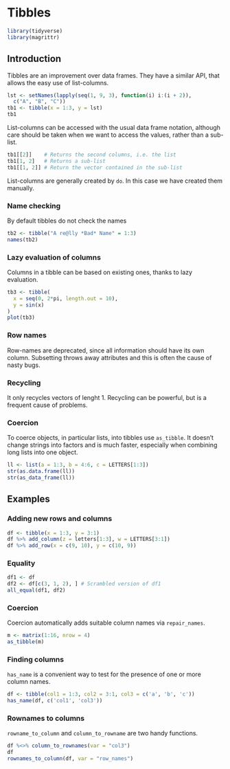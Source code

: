 # Tibbles

```r
library(tidyverse)
library(magrittr)
```

## Introduction

Tibbles are an improvement over data frames. They have a similar API, that allows the easy use of list-columns.

```r
lst <- setNames(lapply(seq(1, 9, 3), function(i) i:(i + 2)), 
  c("A", "B", "C"))
tb1 <- tibble(x = 1:3, y = lst)
tb1
```

List-columns can be accessed with the usual data frame notation, although care should be taken when we want to access the values, rather than a sub-list.

```r
tb1[[2]]    # Returns the second columns, i.e. the list
tb1[1, 2]   # Returns a sub-list
tb1[[1, 2]] # Return the vector contained in the sub-list
```

List-columns are generally created by `do`. In this case we have created them manually.

### Name checking

By default tibbles do not check the names

```r
tb2 <- tibble("A re@lly *Bad* Name" = 1:3)
names(tb2)
```

### Lazy evaluation of columns
Columns in a tibble can be based on existing ones, thanks to lazy evaluation.

```r
tb3 <- tibble(
  x = seq(0, 2*pi, length.out = 10),
  y = sin(x)
)
plot(tb3)
```

### Row names
Row-names are deprecated, since all information should have its own column. Subsetting throws away attributes and this is often the cause of nasty bugs.

### Recycling
It only recycles vectors of lenght 1. Recycling can be powerful, but is a frequent cause of problems.

### Coercion

To coerce objects, in particular lists, into tibbles use `as_tibble`.
It doesn't change strings into factors and is much faster, especially when combining long lists into one object.

```r
ll <- list(a = 1:3, b = 4:6, c = LETTERS[1:3])
str(as.data.frame(ll))
str(as_data_frame(ll))
```

## Examples

### Adding new rows and columns

```r
df <- tibble(x = 1:3, y = 3:1)
df %>% add_column(z = letters[1:3], w = LETTERS[3:1])
df %>% add_row(x = c(9, 10), y = c(10, 9))
```

### Equality

```r
df1 <- df
df2 <- df[c(3, 1, 2), ] # Scrambled version of df1
all_equal(df1, df2)
```

### Coercion

Coercion automatically adds suitable column names via `repair_names`.

```r
m <- matrix(1:16, nrow = 4)
as_tibble(m)
```

### Finding columns

`has_name` is a convenient way to test for the presence of one or more column names.

```r
df <- tibble(col1 = 1:3, col2 = 3:1, col3 = c('a', 'b', 'c'))
has_name(df, c('col1', 'col3'))
```

### Rownames to columns

`rowname_to_column` and `column_to_rowname` are two handy functions.

```r
df %<>% column_to_rownames(var = "col3")
df
rownames_to_column(df, var = "row_names")
```

